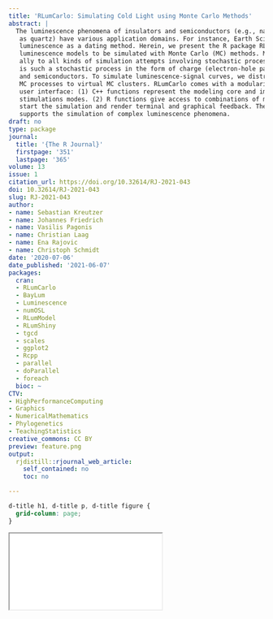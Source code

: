 ```yaml
---
title: 'RLumCarlo: Simulating Cold Light using Monte Carlo Methods'
abstract: |
  The luminescence phenomena of insulators and semiconductors (e.g., natural minerals such
   as quartz) have various application domains. For instance, Earth Sciences and archaeology exploit
   luminescence as a dating method. Herein, we present the R package RLumCarlo implementing sets of
   luminescence models to be simulated with Monte Carlo (MC) methods. MC methods make a powerful
   ally to all kinds of simulation attempts involving stochastic processes. Luminescence production
   is such a stochastic process in the form of charge (electron-hole pairs) interaction within insulators
   and semiconductors. To simulate luminescence-signal curves, we distribute single and independent
   MC processes to virtual MC clusters. RLumCarlo comes with a modularized design and consistent
   user interface: (1) C++ functions represent the modeling core and implement models for specific
   stimulations modes. (2) R functions give access to combinations of models and stimulation modes,
   start the simulation and render terminal and graphical feedback. The combination of MC clusters
   supports the simulation of complex luminescence phenomena.
draft: no
type: package
journal:
  title: '{The R Journal}'
  firstpage: '351'
  lastpage: '365'
volume: 13
issue: 1
citation_url: https://doi.org/10.32614/RJ-2021-043
doi: 10.32614/RJ-2021-043
slug: RJ-2021-043
author:
- name: Sebastian Kreutzer
- name: Johannes Friedrich
- name: Vasilis Pagonis
- name: Christian Laag
- name: Ena Rajovic
- name: Christoph Schmidt
date: '2020-07-06'
date_published: '2021-06-07'
packages:
  cran:
  - RLumCarlo
  - BayLum
  - Luminescence
  - numOSL
  - RLumModel
  - RLumShiny
  - tgcd
  - scales
  - ggplot2
  - Rcpp
  - parallel
  - doParallel
  - foreach
  bioc: ~
CTV:
- HighPerformanceComputing
- Graphics
- NumericalMathematics
- Phylogenetics
- TeachingStatistics
creative_commons: CC BY
preview: feature.png
output:
  rjdistill::rjournal_web_article:
    self_contained: no
    toc: no

---
```


```css
d-title h1, d-title p, d-title figure {
  grid-column: page;
}
```

<div class="l-page">
  <object data="RJ-2021-043.pdf" type="application/pdf" style="height:955px;width:100%">
    <iframe src="RJ-2021-043.pdf"></iframe>
  </object>
</div>
